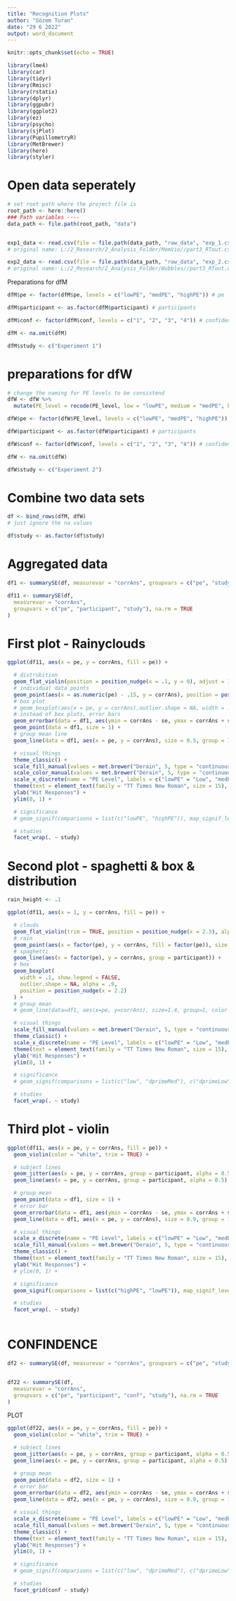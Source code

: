 ```yaml
---
title: "Recognition Plots"
author: "Gözem Turan"
date: "29 6 2022"
output: word_document
---
```


```r
knitr::opts_chunk$set(echo = TRUE)
```

```r
library(lme4) 
library(car)
library(tidyr)
library(Rmisc)
library(rstatix)
library(dplyr)
library(ggpubr)
library(ggplot2)
library(ez)
library(psycho)
library(sjPlot)
library(PupillometryR)
library(MetBrewer)
library(here)
library(styler)
```

# Open data seperately
```r
# set root path where the project file is
root_path <- here::here()  
### Path variables ----
data_path <- file.path(root_path, "data")


exp1_data <- read.csv(file = file.path(data_path, "raw_data", "exp_1.csv"))
# original name: L:/2_Research/2_Analysis_Folder/MemVio//part3_RTout.csv"

exp2_data <- read.csv(file = file.path(data_path, "raw_data", "exp_2.csv"))
# original name: L:/2_Research/2_Analysis_Folder/Wubbles//part3_RTout.csv

```

Preparations for dfM
```r

dfM$pe <- factor(dfM$pe, levels = c("lowPE", "medPE", "highPE")) # pe

dfM$participant <- as.factor(dfM$participant) # participants

dfM$conf <- factor(dfM$conf, levels = c("1", "2", "3", "4")) # confidence

dfM <- na.omit(dfM)

dfM$study <- c("Experiment 1")

```

# preparations for dfW
```r

# change the naming for PE levels to be consistend
dfW <- dfW %>%
  mutate(PE_level = recode(PE_level, low = "lowPE", medium = "medPE", high = "highPE"))

dfW$pe <- factor(dfW$PE_level, levels = c("lowPE", "medPE", "highPE")) # pe

dfW$participant <- as.factor(dfW$participant) # participants

dfW$conf <- factor(dfW$conf, levels = c("1", "2", "3", "4")) # confidence

dfW <- na.omit(dfW)

dfW$study <- c("Experiment 2")

```

# Combine two data sets
```r

df <- bind_rows(dfM, dfW)
# just ignore the na values

df$study <- as.factor(df$study)

```

# Aggregated data
```r

df1 <- summarySE(df, measurevar = "corrAns", groupvars = c("pe", "study"), na.rm = TRUE)

df11 <- summarySE(df,
  measurevar = "corrAns",
  groupvars = c("pe", "participant", "study"), na.rm = TRUE
)
```

# First plot - Rainyclouds
```r
ggplot(df11, aes(x = pe, y = corrAns, fill = pe)) +

  # distrubition
  geom_flat_violin(position = position_nudge(x = .1, y = 0), adjust = 1.5, trim = TRUE, color = "white") +
  # individual data points
  geom_point(aes(x = as.numeric(pe) - .15, y = corrAns), position = position_jitter(width = .05, height = 0), size = 1, shape = 20) +
  # box plot
  # geom_boxplot(aes(x = pe, y = corrAns),outlier.shape = NA, width = .1, colour = "black") +
  # instead of box plots, error bars
  geom_errorbar(data = df1, aes(ymin = corrAns - se, ymax = corrAns + se, width = 0.1)) +
  geom_point(data = df1, size = 1) +
  # group mean line
  geom_line(data = df1, aes(x = pe, y = corrAns), size = 0.5, group = 1) +

  # visual things
  theme_classic() +
  scale_fill_manual(values = met.brewer("Derain", 5, type = "continuous")) +
  scale_color_manual(values = met.brewer("Derain", 5, type = "continuous")) +
  scale_x_discrete(name = "PE Level", labels = c("lowPE" = "Low", "medPE" = "Medium", "highPE" = "High")) +
  theme(text = element_text(family = "TT Times New Roman", size = 15), legend.title = element_text(size = 1), legend.text = element_text(size = 12), legend.position = "None", legend.direction = "vertical") +
  ylab("Hit Responses") +
  ylim(0, 1) +

  # significance
  # geom_signif(comparisons = list(c("lowPE", "highPE")), map_signif_level=TRUE, y_position = c(1.1, 1.2, 1.3)) +

  # studies
  facet_wrap(. ~ study)

```

# Second plot - spaghetti & box & distribution
```r

rain_height <- .1

ggplot(df11, aes(x = 1, y = corrAns, fill = pe)) +

  # clouds
  geom_flat_violin(trim = TRUE, position = position_nudge(x = 2.3), alpha = .9, color = "black") +
  # rain
  geom_point(aes(x = factor(pe), y = corrAns, fill = factor(pe)), size = 2.5, shape = 21) +
  # spaghetti
  geom_line(aes(x = factor(pe), y = corrAns, group = participant)) +
  # box
  geom_boxplot(
    width = .1, show.legend = FALSE,
    outlier.shape = NA, alpha = .9,
    position = position_nudge(x = 2.2)
  ) +
  # group mean
  # geom_line(data=df1, aes(x=pe, y=corrAns), size=1.4, group=1, color = "pink") +

  # visual things
  scale_fill_manual(values = met.brewer("Derain", 5, type = "continuous")) +
  theme_classic() +
  scale_x_discrete(name = "PE Level", labels = c("lowPE" = "Low", "medPE" = "Medium", "highPE" = "High")) +
  theme(text = element_text(family = "TT Times New Roman", size = 15), legend.title = element_text(size = 1), legend.text = element_text(size = 12), legend.position = "None", legend.direction = "vertical") +
  ylab("Hit Responses") +
  ylim(0, 1) +

  # significance
  # geom_signif(comparisons = list(c("low", "dprimeMed"), c("dprimeLow", "dprimeHigh"), c("dprimeMed", "dprimeHigh")), map_signif_level=TRUE) +

  # studies
  facet_wrap(. ~ study)

```


# Third plot - violin
```r

ggplot(df11, aes(x = pe, y = corrAns, fill = pe)) +
  geom_violin(color = "white", trim = TRUE) +

  # subject lines
  geom_jitter(aes(x = pe, y = corrAns, group = participant, alpha = 0.5), color = "gray50", size = 0.5, position = position_dodge(0)) +
  geom_line(aes(x = pe, y = corrAns, group = participant, alpha = 0.5), color = "gray50", position = position_dodge(0)) +

  # group mean
  geom_point(data = df1, size = 1) +
  # error bar
  geom_errorbar(data = df1, aes(ymin = corrAns - se, ymax = corrAns + se, width = 0.1)) +
  geom_line(data = df1, aes(x = pe, y = corrAns), size = 0.9, group = 1) +

  # visual things
  scale_x_discrete(name = "PE Level", labels = c("lowPE" = "Low", "medPE" = "Medium", "highPE" = "High")) +
  scale_fill_manual(values = met.brewer("Derain", 5, type = "continuous")) +
  theme_classic() +
  theme(text = element_text(family = "TT Times New Roman", size = 15), legend.title = element_text(size = 1), legend.text = element_text(size = 12), legend.position = "None", legend.direction = "vertical") +
  ylab("Hit Responses") +
  # ylim(0, 1) +

  # significance
  geom_signif(comparisons = list(c("highPE", "lowPE")), map_signif_level = FALSE) +

  # studies
  facet_wrap(. ~ study)
  
```


# CONFINDENCE 
```r

df2 <- summarySE(df, measurevar = "corrAns", groupvars = c("pe", "study", "conf"), na.rm = TRUE)


df22 <- summarySE(df,
  measurevar = "corrAns",
  groupvars = c("pe", "participant", "conf", "study"), na.rm = TRUE
)

```

PLOT
```r

ggplot(df22, aes(x = pe, y = corrAns, fill = pe)) +
  geom_violin(color = "white", trim = TRUE) +

  # subject lines
  geom_jitter(aes(x = pe, y = corrAns, group = participant, alpha = 0.5), color = "gray50", size = 0.5, position = position_dodge(0)) +
  geom_line(aes(x = pe, y = corrAns, group = participant, alpha = 0.5), color = "gray50", position = position_dodge(0)) +

  # group mean
  geom_point(data = df2, size = 1) +
  # error bar
  geom_errorbar(data = df2, aes(ymin = corrAns - se, ymax = corrAns + se, width = 0.1)) +
  geom_line(data = df2, aes(x = pe, y = corrAns), size = 0.9, group = 1) +

  # visual things
  scale_x_discrete(name = "PE Level", labels = c("lowPE" = "Low", "medPE" = "Medium", "highPE" = "High")) +
  scale_fill_manual(values = met.brewer("Derain", 5, type = "continuous")) +
  theme_classic() +
  theme(text = element_text(family = "TT Times New Roman", size = 15), legend.title = element_text(size = 1), legend.text = element_text(size = 12), legend.position = "None", legend.direction = "vertical") +
  ylab("Hit Responses") +
  ylim(0, 1) +

  # significance
  # geom_signif(comparisons = list(c("low", "dprimeMed"), c("dprimeLow", "dprimeHigh"), c("dprimeMed", "dprimeHigh")), map_signif_level=TRUE) +

  # studies
  facet_grid(conf ~ study)
  
```
